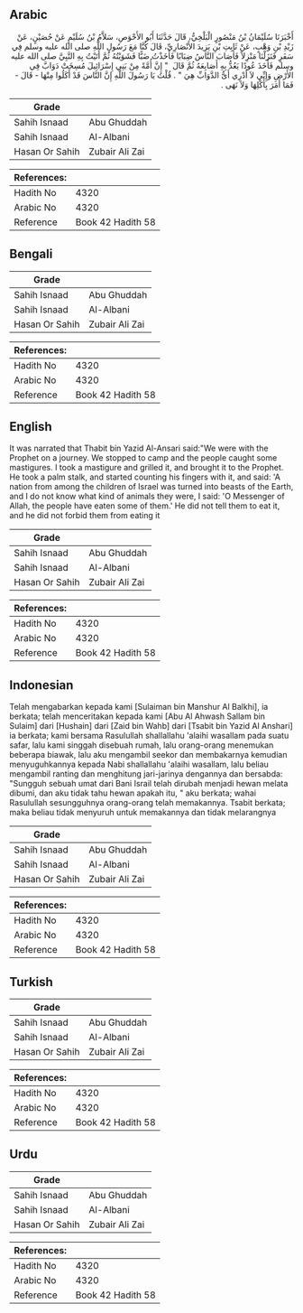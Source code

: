 ## Arabic


<div dir="rtl" lang="ar" style={{fontSize:'larger',backgroundColor:'#f8f9fa',padding:20}}>
أَخْبَرَنَا سُلَيْمَانُ بْنُ مَنْصُورٍ الْبَلْخِيُّ، قَالَ حَدَّثَنَا أَبُو الأَحْوَصِ، سَلاَّمُ بْنُ سُلَيْمٍ عَنْ حُصَيْنٍ، عَنْ زَيْدِ بْنِ وَهْبٍ، عَنْ ثَابِتِ بْنِ يَزِيدَ الأَنْصَارِيِّ، قَالَ كُنَّا مَعَ رَسُولِ اللَّهِ صلى الله عليه وسلم فِي سَفَرٍ فَنَزَلْنَا مَنْزِلاً فَأَصَابَ النَّاسُ ضِبَابًا فَأَخَذْتُ ضَبًّا فَشَوَيْتُهُ ثُمَّ أَتَيْتُ بِهِ النَّبِيَّ صلى الله عليه وسلم فَأَخَذَ عُودًا يَعُدُّ بِهِ أَصَابِعَهُ ثُمَّ قَالَ ‏ "‏ إِنَّ أُمَّةً مِنْ بَنِي إِسْرَائِيلَ مُسِخَتْ دَوَابَّ فِي الأَرْضِ وَإِنِّي لاَ أَدْرِي أَىُّ الدَّوَابِّ هِيَ ‏"‏ ‏.‏ قُلْتُ يَا رَسُولَ اللَّهِ إِنَّ النَّاسَ قَدْ أَكَلُوا مِنْهَا - قَالَ - فَمَا أَمَرَ بِأَكْلِهَا وَلاَ نَهَى ‏.‏
</div>
<div style={{backgroundColor:'#f8f9fa',padding:20, marginBottom: 10}}><table> <thead> <tr> <th>Grade</th> <th></th> </tr> </thead> <tbody> <tr><td>Sahih Isnaad</td><td>Abu Ghuddah</td></tr><tr><td>Sahih Isnaad</td><td>Al-Albani</td></tr><tr><td>Hasan Or Sahih</td><td>Zubair Ali Zai</td></tr></tbody></table><table> <thead> <tr> <th>References:</th> <th></th> </tr> </thead> <tbody><tr><td>Hadith No</td><td>4320</td></tr><tr><td>Arabic No</td><td>4320</td></tr><tr><td>Reference</td><td>Book 42 Hadith 58</td></tr></tbody></table></div>

## Bengali


<div dir="ltr" lang="bn" style={{fontSize:'larger',backgroundColor:'#f8f9fa',padding:20}}>

</div>
<div style={{backgroundColor:'#f8f9fa',padding:20, marginBottom: 10}}><table> <thead> <tr> <th>Grade</th> <th></th> </tr> </thead> <tbody> <tr><td>Sahih Isnaad</td><td>Abu Ghuddah</td></tr><tr><td>Sahih Isnaad</td><td>Al-Albani</td></tr><tr><td>Hasan Or Sahih</td><td>Zubair Ali Zai</td></tr></tbody></table><table> <thead> <tr> <th>References:</th> <th></th> </tr> </thead> <tbody><tr><td>Hadith No</td><td>4320</td></tr><tr><td>Arabic No</td><td>4320</td></tr><tr><td>Reference</td><td>Book 42 Hadith 58</td></tr></tbody></table></div>

## English


<div dir="ltr" lang="en" style={{fontSize:'larger',backgroundColor:'#f8f9fa',padding:20}}>
It was narrated that Thabit bin Yazid Al-Ansari said:"We were with the Prophet on a journey. We stopped to camp and the people caught some mastigures. I took a mastigure and grilled it, and brought it to the Prophet. He took a palm stalk, and started counting his fingers with it, and said: 'A nation from among the children of Israel was turned into beasts of the Earth, and I do not know what kind of animals they were, I said: 'O Messenger of Allah, the people have eaten some of them.' He did not tell them to eat it, and he did not forbid them from eating it
</div>
<div style={{backgroundColor:'#f8f9fa',padding:20, marginBottom: 10}}><table> <thead> <tr> <th>Grade</th> <th></th> </tr> </thead> <tbody> <tr><td>Sahih Isnaad</td><td>Abu Ghuddah</td></tr><tr><td>Sahih Isnaad</td><td>Al-Albani</td></tr><tr><td>Hasan Or Sahih</td><td>Zubair Ali Zai</td></tr></tbody></table><table> <thead> <tr> <th>References:</th> <th></th> </tr> </thead> <tbody><tr><td>Hadith No</td><td>4320</td></tr><tr><td>Arabic No</td><td>4320</td></tr><tr><td>Reference</td><td>Book 42 Hadith 58</td></tr></tbody></table></div>

## Indonesian


<div dir="ltr" lang="id" style={{fontSize:'larger',backgroundColor:'#f8f9fa',padding:20}}>
Telah mengabarkan kepada kami [Sulaiman bin Manshur Al Balkhi], ia berkata; telah menceritakan kepada kami [Abu Al Ahwash Sallam bin Sulaim] dari [Hushain] dari [Zaid bin Wahb] dari [Tsabit bin Yazid Al Anshari] ia berkata; kami bersama Rasulullah shallallahu 'alaihi wasallam pada suatu safar, lalu kami singgah disebuah rumah, lalu orang-orang menemukan beberapa biawak, lalu aku mengambil seekor dan membakarnya kemudian menyuguhkannya kepada Nabi shallallahu 'alaihi wasallam, lalu beliau mengambil ranting dan menghitung jari-jarinya dengannya dan bersabda: "Sungguh sebuah umat dari Bani Israil telah dirubah menjadi hewan melata dibumi, dan aku tidak tahu hewan apakah itu, " aku berkata; wahai Rasulullah sesungguhnya orang-orang telah memakannya. Tsabit berkata; maka beliau tidak menyuruh untuk memakannya dan tidak melarangnya
</div>
<div style={{backgroundColor:'#f8f9fa',padding:20, marginBottom: 10}}><table> <thead> <tr> <th>Grade</th> <th></th> </tr> </thead> <tbody> <tr><td>Sahih Isnaad</td><td>Abu Ghuddah</td></tr><tr><td>Sahih Isnaad</td><td>Al-Albani</td></tr><tr><td>Hasan Or Sahih</td><td>Zubair Ali Zai</td></tr></tbody></table><table> <thead> <tr> <th>References:</th> <th></th> </tr> </thead> <tbody><tr><td>Hadith No</td><td>4320</td></tr><tr><td>Arabic No</td><td>4320</td></tr><tr><td>Reference</td><td>Book 42 Hadith 58</td></tr></tbody></table></div>

## Turkish


<div dir="ltr" lang="tr" style={{fontSize:'larger',backgroundColor:'#f8f9fa',padding:20}}>

</div>
<div style={{backgroundColor:'#f8f9fa',padding:20, marginBottom: 10}}><table> <thead> <tr> <th>Grade</th> <th></th> </tr> </thead> <tbody> <tr><td>Sahih Isnaad</td><td>Abu Ghuddah</td></tr><tr><td>Sahih Isnaad</td><td>Al-Albani</td></tr><tr><td>Hasan Or Sahih</td><td>Zubair Ali Zai</td></tr></tbody></table><table> <thead> <tr> <th>References:</th> <th></th> </tr> </thead> <tbody><tr><td>Hadith No</td><td>4320</td></tr><tr><td>Arabic No</td><td>4320</td></tr><tr><td>Reference</td><td>Book 42 Hadith 58</td></tr></tbody></table></div>

## Urdu


<div dir="rtl" lang="ur" style={{fontSize:'larger',backgroundColor:'#f8f9fa',padding:20}}>

</div>
<div style={{backgroundColor:'#f8f9fa',padding:20, marginBottom: 10}}><table> <thead> <tr> <th>Grade</th> <th></th> </tr> </thead> <tbody> <tr><td>Sahih Isnaad</td><td>Abu Ghuddah</td></tr><tr><td>Sahih Isnaad</td><td>Al-Albani</td></tr><tr><td>Hasan Or Sahih</td><td>Zubair Ali Zai</td></tr></tbody></table><table> <thead> <tr> <th>References:</th> <th></th> </tr> </thead> <tbody><tr><td>Hadith No</td><td>4320</td></tr><tr><td>Arabic No</td><td>4320</td></tr><tr><td>Reference</td><td>Book 42 Hadith 58</td></tr></tbody></table></div>